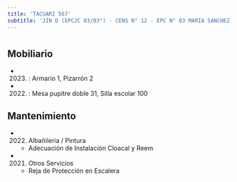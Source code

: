 ```yaml
---
title: 'TACUARI 567'
subtitle: 'JIN D (EPCJC 03/03°) - CENS N° 12 - EPC N° 03 MARIA SANCHEZ DE THOMPSON'
---
```


#


## Mobiliario

*  (2023) : Armario 1, Pizarrón 2 

*  (2022) : Mesa pupitre doble 31, Silla escolar 100 





## Mantenimiento

*  (2022) Albañileria / Pintura 
    + Adecuación de Instalación Cloacal y Reem

*  (2021) Otros Servicios 
    + Reja de Protección en Escalera



